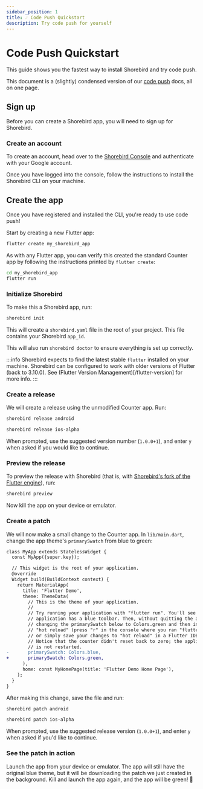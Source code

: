 ```yaml
---
sidebar_position: 1
title: ☄️ Code Push Quickstart
description: Try code push for yourself
---
```



# Code Push Quickstart

This guide shows you the fastest way to install Shorebird and try code push.

This document is a (slightly) condensed version of our [code push](../code-push/) docs, all on one page.

## Sign up

Before you can create a Shorebird app, you will need to sign up for Shorebird.

### Create an account

To create an account, head over to the [Shorebird Console](https://console.shorebird.dev) and authenticate with your Google account.

Once you have logged into the console, follow the instructions to install the Shorebird CLI on your machine.

## Create the app

Once you have registered and installed the CLI, you're ready to use code push!

Start by creating a new Flutter app:

```sh
flutter create my_shorebird_app
```

As with any Flutter app, you can verify this created the standard Counter app by
following the instructions printed by `flutter create`:

```sh
cd my_shorebird_app
flutter run
```

### Initialize Shorebird

To make this a Shorebird app, run:

```sh
shorebird init
```

This will create a `shorebird.yaml` file in the root of your project. This file
contains your Shorebird `app_id`.

This will also run `shorebird doctor` to ensure everything is set up correctly.

:::info
Shorebird expects to find the latest stable `flutter` installed on your machine.
Shorebird can be configured to work with older versions of Flutter (back to 3.10.0).
See (Flutter Version Management)[/flutter-version] for more info.
:::

### Create a release

We will create a release using the unmodified Counter app. Run:

<Tabs>

<TabItem value="android" label="Android">

```sh
shorebird release android
```

</TabItem>

<TabItem value="ios" label="iOS (alpha)">

```sh
shorebird release ios-alpha
```

</TabItem>
</Tabs>

When prompted, use the suggested version number (`1.0.0+1`), and enter `y` when
asked if you would like to continue.

### Preview the release

To preview the release with Shorebird (that is, with [Shorebird's fork of the Flutter
engine](/faq#how-does-shorebird-relate-to-flutter)), run:

```sh
shorebird preview
```

Now kill the app on your device or emulator.

### Create a patch

We will now make a small change to the Counter app. In `lib/main.dart`, change
the app theme's `primarySwatch` from blue to green:

```diff
class MyApp extends StatelessWidget {
  const MyApp({super.key});

  // This widget is the root of your application.
  @override
  Widget build(BuildContext context) {
    return MaterialApp(
      title: 'Flutter Demo',
      theme: ThemeData(
        // This is the theme of your application.
        //
        // Try running your application with "flutter run". You'll see the
        // application has a blue toolbar. Then, without quitting the app, try
        // changing the primarySwatch below to Colors.green and then invoke
        // "hot reload" (press "r" in the console where you ran "flutter run",
        // or simply save your changes to "hot reload" in a Flutter IDE).
        // Notice that the counter didn't reset back to zero; the application
        // is not restarted.
-       primarySwatch: Colors.blue,
+       primarySwatch: Colors.green,
      ),
      home: const MyHomePage(title: 'Flutter Demo Home Page'),
    );
  }
}
```

After making this change, save the file and run:

<Tabs>

<TabItem value="android" label="Android">

```sh
shorebird patch android
```

</TabItem>

<TabItem value="ios" label="iOS (alpha)">

```sh
shorebird patch ios-alpha
```

</TabItem>

</Tabs>

When prompted, use the suggested release version (`1.0.0+1`), and enter `y` when
asked if you'd like to continue.

### See the patch in action

Launch the app from your device or emulator. The app will still have the
original blue theme, but it will be downloading the patch we just created in the
background. Kill and launch the app again, and the app will be green! 🎉
